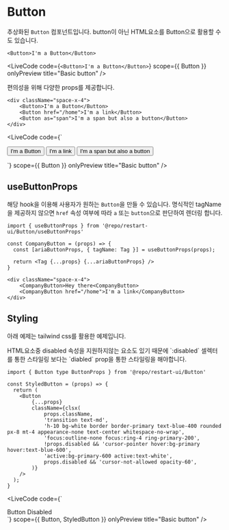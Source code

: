 
# Button

추상화된 `Button` 컴포넌트입니다. button이 아닌 HTML요소를 Button으로 활용할 수도 있습니다.

```tsx filename="Basic button"
<Button>I'm a Button</Button>
```

<LiveCode
	code={`<Button>I'm a Button</Button>`}
	scope={{ Button }}
	onlyPreview
	title="Basic button"
/>

편의성을 위해 다양한 props를 제공합니다.

```tsx filename="props"
<div className="space-x-4">
	<Button>I'm a Button</Button>
	<Button href="/home">I'm a link</Button>
	<Button as="span">I'm a span but also a button</Button>
</div>
```

<LiveCode
	code={`<div className="space-x-4">
	<Button>I'm a Button</Button>
	<Button href="/home">I'm a link</Button>
	<Button as="span">I'm a span but also a button</Button>
</div>`}
	scope={{ Button }}
	onlyPreview
	title="Basic button"
/>

## useButtonProps

해당 hook을 이용해 사용자가 원하는 `Button`을 만들 수 있습니다.
명식적인 tagName을 제공하지 않으면 `href` 속성 여부에 따라 `a` 또는 `button`으로 판단하여 렌더링 합니다.

```tsx filenmae="using useButtonProps"
import { useButtonProps } from '@repo/restart-ui/Button/useButtonProps'

const CompanyButton = (props) => {
  const [ariaButtonProps, { tagName: Tag }] = useButtonProps(props);

  return <Tag {...props} {...ariaButtonProps} />
}

<div className="space-x-4">
    <CompanyButton>Hey there<CompanyButton>
    <CompanyButton href="/home">I'm a link</CompanyButton>
</div>
```

## Styling

아래 예제는 tailwind css를 활용한 예제입니다.

<Callout>
	HTML요소중 disabled 속성을 지원하지않는 요소도 있기 때문에 `:disabled` 셀렉터를 통한 스타일링
	보다는 `diabled` prop을 통한 스타일링을 해야합니다.
</Callout>

```tsx filename="styling button"
import { Button type ButtonProps } from '@repo/restart-ui/Button'

const StyledButton = (props) => {
  return (
    <Button
        {...props}
        className={clsx(
            props.className,
            'transition text-md',
            'h-10 bg-white border border-primary text-blue-400 rounded px-8 mt-4 appearance-none text-center whitespace-no-wrap',
            'focus:outline-none focus:ring-4 ring-primary-200',
            !props.disabled && 'cursor-pointer hover:bg-primary hover:text-blue-600',
            'active:bg-primary-600 active:text-white',
            props.disabled && 'cursor-not-allowed opacity-60',
        )}
	/>
  );
}
```

<LiveCode
	code={`
<div className="space-x-4">
	<StyledButton>Button</StyledButton>
	<StyledButton disabled>Disabled</StyledButton>
</div>
`}
	scope={{ Button, StyledButton }}
	onlyPreview
	title="Basic button"
/>
